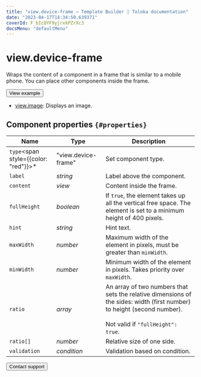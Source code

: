 ```yaml
---
title: "view.device-frame — Template Builder | Toloka documentation"
date: "2023-04-17T14:34:50.639371"
coverId: F_bIcOYF9yjrxkPZrXc3
docsMenu: "defaultMenu"
---
```


# view.device-frame

Wraps the content of a component in a frame that is similar to a mobile phone. You can place other components inside the frame.

<Button themeColor="light" view="default" size="l" type="link" url="https://ya.cc/t/7awTef7848KrmX">View example</Button>

<Cut title="Component used in the example">

- [view.image](/docs/template-builder/reference/view.image): Displays an image.

</Cut>

## Component properties `{#properties}`

**Name** | **Type** | **Description**
----- | ----- | -----
`type`<span style={{color: "red"}}>\*</span> | "view.device-frame" | Set component type.
`label` | _string_ | Label above the component.
`content` | _view_ | Content inside the frame.
`fullHeight` | _boolean_ | If `true`, the element takes up all the vertical free space. The element is set to a minimum height of 400 pixels.
`hint` | _string_ | Hint text.
`maxWidth` | _number_ | Maximum width of the element in pixels, must be greater than `minWidth`.
`minWidth` | _number_ | Minimum width of the element in pixels. Takes priority over `maxWidth`.
`ratio` | _array_ | An array of two numbers that sets the relative dimensions of the sides: width (first number) to height (second number).<br/><br/>Not valid if `"fullHeight": true`.
`ratio[]` | _number_ | Relative size of one side.
`validation` | _condition_ | Validation based on condition.

<Button themeColor="light" view="default" size="l" type="link" url="/docs/guide/troubleshooting/support?form-source=template-builder-reference-view-device-frame">Contact support</Button>